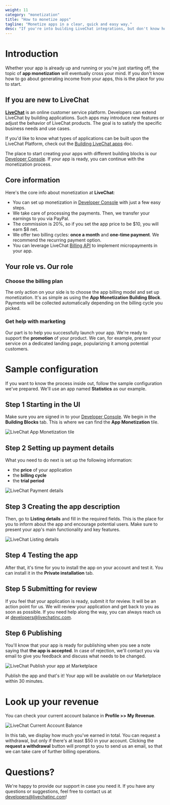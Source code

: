 ```yaml
---
weight: 11
category: "monetization"
title: "How to monetize apps"
tagline: "Monetize apps in a clear, quick and easy way."
desc: "If you're into building LiveChat integrations, but don't know how to go about monetization, this is the place for you to start. Use the guidelines to start generating income in a quick and easy way."
---
```


# Introduction

<!--Abstract, short intro -->

Whether your app is already up and running or you're just starting off, the topic of **app monetization** will eventually cross your mind. If you don't know how to go about generating income from your apps, this is the place for you to start.

<!-- Intro for newcomers -->

## If you are new to LiveChat

[**LiveChat**](https://www.livechatinc.com/) is an online customer service platform. Developers can extend LiveChat by building applications. Such apps may introduce new features or adjust the behavior of LiveChat products. The goal is to satisfy the specific business needs and use cases.

If you'd like to know what types of applications can be built upon the LiveChat Platform, check out the [Building LiveChat apps](/docs/building-apps-for-livechat/) doc.

The place to start creating your apps with different building blocks is our [Developer Console](/console/). If your app is ready, you can continue with the monetization process.

<!-- How the process looks -->

## Core information

Here's the core info about monetization at **LiveChat**:

- You can set up monetization in [Developer Console](/console/) with just a few easy steps.
- We take care of processing the payments. Then, we transfer your earnings to you via PayPal.
- The commission is 20%, so if you set the app price to be $10, you will earn $8 net.
- We offer two billing cycles: **once a month** and **one-time payment**. We recommend the recurring payment option.
- You can leverage LiveChat [Billing API](/docs/billing-api/) to implement micropayments in your app.

## Your role vs. Our role

### **Choose the billing plan**

The only action on your side is to choose the app billing model and set up monetization. It's as simple as using the **App Monetization Building Block**. Payments will be collected automatically depending on the billing cycle you picked.

### **Get help with marketing**

Our part is to help you successfully launch your app. We're ready to support the **promotion** of your product. We can, for example, present your service on a dedicated landing page, popularizing it among potential customers.

# Sample configuration

If you want to know the process inside out, follow the sample configuration we've prepared. We'll use an app named **Statistics** as our example.

## **Step 1 Starting in the UI**

Make sure you are signed in to your [Developer Console](/console/). We begin in the **Building Blocks** tab. This is where we can find the **App Monetization** tile.

![LiveChat App Monetization tile](livechat-monetization-step-1.png)

## **Step 2 Setting up payment details**

What you need to do next is set up the following information:

- the **price** of your application
- the **billing cycle**
- the **trial period**

![LiveChat Payment details](livechat-monetization-step-2.png)

## **Step 3 Creating the app description**

Then, go to **Listing details** and fill in the required fields. This is the place for you to inform about the app and encourage potential users. Make sure to present your app's main functionality and key features.

![LiveChat Listing details](livechat-monetization-step-3.png)

## **Step 4 Testing the app**

After that, it's time for you to install the app on your account and test it. You can install it in the **Private installation** tab.

## **Step 5 Submitting for review**

If you feel that your application is ready, submit it for review. It will be an action point for us. We will review your application and get back to you as soon as possible. If you need help along the way, you can always reach us at [developers@livechatinc.com](mailto:developers@livechatinc.com).

## **Step 6 Publishing**

You'll know that your app is ready for publishing when you see a note saying that **the app is accepted**.
In case of rejection, we'll contact you via email to give you feedback and discuss what needs to be changed.

![LiveChat Publish your app at Marketplace](livechat-monetization-step-6.png)

Publish the app and that's it! Your app will be available on our Marketplace within 30 minutes.

# Look up your revenue

You can check your current account balance in **Profile >> My Revenue**.

![LiveChat Current Account Balance](livechat-monetization-revenue.png)

In this tab, we display how much you've earned in total. You can request a withdrawal, but only if there's at least \$50 in your account. Clicking the **request a withdrawal** button will prompt to you to send us an email, so that we can take care of further billing operations.

# Questions?

We're happy to provide our support in case you need it. If you have any questions or suggestions, feel free to contact us at [developers@livechatinc.com](mailto:developers@livechatinc.com)!
